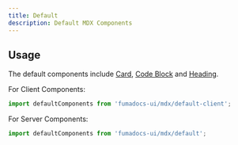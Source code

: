 ```yaml
---
title: Default
description: Default MDX Components
---
```


## Usage

The default components include [Card](/docs/ui/components/card), [Code Block](/docs/ui/components/codeblock) and [Heading](/docs/ui/components/heading).

For Client Components:

```ts
import defaultComponents from 'fumadocs-ui/mdx/default-client';
```

For Server Components:

```ts
import defaultComponents from 'fumadocs-ui/mdx/default';
```
